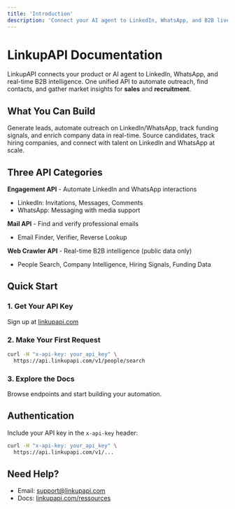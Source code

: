 ```yaml
---
title: 'Introduction'
description: 'Connect your AI agent to LinkedIn, WhatsApp, and B2B live data'
---
```


# LinkupAPI Documentation

LinkupAPI connects your product or AI agent to LinkedIn, WhatsApp, and real-time B2B intelligence. One unified API to automate outreach, find contacts, and gather market insights for **sales** and **recruitment**.

## What You Can Build

<CardGroup cols={2}>
  <Card title="Sales Automation" icon="chart-line">
    Generate leads, automate outreach on LinkedIn/WhatsApp, track funding signals, and enrich company data in real-time.
  </Card>
  <Card title="Recruitment Automation" icon="users">
    Source candidates, track hiring companies, and connect with talent on LinkedIn and WhatsApp at scale.
  </Card>
</CardGroup>

## Three API Categories

**Engagement API** - Automate LinkedIn and WhatsApp interactions
- LinkedIn: Invitations, Messages, Comments
- WhatsApp: Messaging with media support

**Mail API** - Find and verify professional emails
- Email Finder, Verifier, Reverse Lookup

**Web Crawler API** - Real-time B2B intelligence (public data only)
- People Search, Company Intelligence, Hiring Signals, Funding Data

## Quick Start

### 1. Get Your API Key
Sign up at [linkupapi.com](https://www.linkupapi.com)

### 2. Make Your First Request
```bash
curl -H "x-api-key: your_api_key" \
  https://api.linkupapi.com/v1/people/search
```

### 3. Explore the Docs
Browse endpoints and start building your automation.

## Authentication

Include your API key in the `x-api-key` header:
```bash
curl -H "x-api-key: your_api_key" \
  https://api.linkupapi.com/v1/...
```



## Need Help?
- Email: [support@linkupapi.com](mailto:support@linkupapi.com)
- Docs: [linkupapi.com/ressources](https://www.linkupapi.com/ressources)